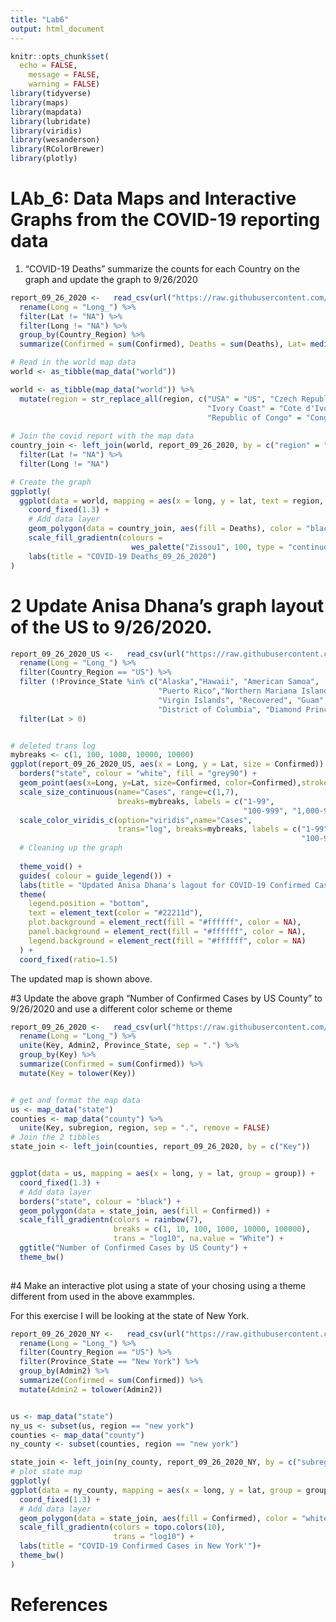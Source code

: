 ```yaml
---
title: "Lab6"
output: html_document
---
```


```r
knitr::opts_chunk$set(
  echo = FALSE,
	message = FALSE,
	warning = FALSE)
library(tidyverse)
library(maps)
library(mapdata)
library(lubridate)
library(viridis)
library(wesanderson)
library(RColorBrewer)
library(plotly)
```


# LAb_6: Data Maps and Interactive Graphs from the COVID-19 reporting data

1.  “COVID-19 Deaths” summarize the counts for each Country on the graph and update the graph to 9/26/2020

```r

report_09_26_2020 <-   read_csv(url("https://raw.githubusercontent.com/CSSEGISandData/COVID-19/master/csse_covid_19_data/csse_covid_19_daily_reports/09-26-2020.csv")) %>% 
  rename(Long = "Long_") %>% 
  filter(Lat != "NA") %>%  
  filter(Long != "NA") %>% 
  group_by(Country_Region) %>% 
  summarize(Confirmed = sum(Confirmed), Deaths = sum(Deaths), Lat= median(Lat), Long= median(Long))

# Read in the world map data
world <- as_tibble(map_data("world"))

world <- as_tibble(map_data("world")) %>% 
  mutate(region = str_replace_all(region, c("USA" = "US", "Czech Republic" = "Czechia",  
                                            "Ivory Coast" = "Cote d'Ivoire", "Democratic Republic of the Congo" = "Congo (Kinshasa)", 
                                            "Republic of Congo" = "Congo (Brazzaville)")))
  
# Join the covid report with the map data
country_join <- left_join(world, report_09_26_2020, by = c("region" = "Country_Region")) %>% 
  filter(Lat != "NA") %>%  
  filter(Long != "NA")

# Create the graph
ggplotly(
  ggplot(data = world, mapping = aes(x = long, y = lat, text = region, group = group)) + 
    coord_fixed(1.3) + 
    # Add data layer
    geom_polygon(data = country_join, aes(fill = Deaths), color = "black") +
    scale_fill_gradientn(colours = 
                           wes_palette("Zissou1", 100, type = "continuous")) +
    labs(title = "COVID-19 Deaths_09_26_2020")
)
```

# 2 Update Anisa Dhana’s graph layout of the US to 9/26/2020. 

```r
report_09_26_2020_US <-   read_csv(url("https://raw.githubusercontent.com/CSSEGISandData/COVID-19/master/csse_covid_19_data/csse_covid_19_daily_reports/09-26-2020.csv")) %>% 
  rename(Long = "Long_") %>% 
  filter(Country_Region == "US") %>% 
  filter (!Province_State %in% c("Alaska","Hawaii", "American Samoa",
                                 "Puerto Rico","Northern Mariana Islands", 
                                 "Virgin Islands", "Recovered", "Guam", "Grand Princess",
                                 "District of Columbia", "Diamond Princess")) %>% 
  filter(Lat > 0)


# deleted trans log
mybreaks <- c(1, 100, 1000, 10000, 10000)
ggplot(report_09_26_2020_US, aes(x = Long, y = Lat, size = Confirmed)) +
  borders("state", colour = "white", fill = "grey90") +
  geom_point(aes(x=Long, y=Lat, size=Confirmed, color=Confirmed),stroke=F, alpha=0.7) +
  scale_size_continuous(name="Cases", range=c(1,7), 
                        breaks=mybreaks, labels = c("1-99",
                                                    "100-999", "1,000-9,999", "10,000-99,999", "50,000+")) +
  scale_color_viridis_c(option="viridis",name="Cases",
                        trans="log", breaks=mybreaks, labels = c("1-99",
                                                                 "100-999", "1,000-9,999", "10,000-99,999", "50,000+"))  +
  # Cleaning up the graph
  
  theme_void() + 
  guides( colour = guide_legend()) +
  labs(title = "Updated Anisa Dhana's lagout for COVID-19 Confirmed Cases in the US'") +
  theme(
    legend.position = "bottom",
    text = element_text(color = "#22211d"),
    plot.background = element_rect(fill = "#ffffff", color = NA), 
    panel.background = element_rect(fill = "#ffffff", color = NA), 
    legend.background = element_rect(fill = "#ffffff", color = NA)
  ) +
  coord_fixed(ratio=1.5)

```
The updated map is shown above.

#3 Update the above graph “Number of Confirmed Cases by US County” to 9/26/2020 and use a different color scheme or theme

```r
report_09_26_2020 <-   read_csv(url("https://raw.githubusercontent.com/CSSEGISandData/COVID-19/master/csse_covid_19_data/csse_covid_19_daily_reports/09-26-2020.csv")) %>% 
  rename(Long = "Long_") %>% 
  unite(Key, Admin2, Province_State, sep = ".") %>% 
  group_by(Key) %>% 
  summarize(Confirmed = sum(Confirmed)) %>% 
  mutate(Key = tolower(Key))


# get and format the map data
us <- map_data("state")
counties <- map_data("county") %>% 
  unite(Key, subregion, region, sep = ".", remove = FALSE)
# Join the 2 tibbles
state_join <- left_join(counties, report_09_26_2020, by = c("Key"))


ggplot(data = us, mapping = aes(x = long, y = lat, group = group)) + 
  coord_fixed(1.3) + 
  # Add data layer
  borders("state", colour = "black") +
  geom_polygon(data = state_join, aes(fill = Confirmed)) +
  scale_fill_gradientn(colors = rainbow(7),
                       breaks = c(1, 10, 100, 1000, 10000, 100000),
                       trans = "log10", na.value = "White") +
  ggtitle("Number of Confirmed Cases by US County") +
  theme_bw()
    

```

#4 Make an interactive plot using a state of your chosing using a theme different from used in the above exammples.

For this exercise I will be looking at the state of New York. 

```r
report_09_26_2020_NY <-   read_csv(url("https://raw.githubusercontent.com/CSSEGISandData/COVID-19/master/csse_covid_19_data/csse_covid_19_daily_reports/09-26-2020.csv")) %>% 
  rename(Long = "Long_") %>% 
  filter(Country_Region == "US") %>%
  filter(Province_State == "New York") %>% 
  group_by(Admin2) %>% 
  summarize(Confirmed = sum(Confirmed)) %>% 
  mutate(Admin2 = tolower(Admin2))


us <- map_data("state")
ny_us <- subset(us, region == "new york")
counties <- map_data("county")
ny_county <- subset(counties, region == "new york")

state_join <- left_join(ny_county, report_09_26_2020_NY, by = c("subregion" = "Admin2")) 
# plot state map
ggplotly(
ggplot(data = ny_county, mapping = aes(x = long, y = lat, group = group)) + 
  coord_fixed(1.3) + 
  # Add data layer
  geom_polygon(data = state_join, aes(fill = Confirmed), color = "white") +
  scale_fill_gradientn(colors = topo.colors(10),
                       trans = "log10") +
  labs(title = "COVID-19 Confirmed Cases in New York'")+
  theme_bw()
)
```

# References 